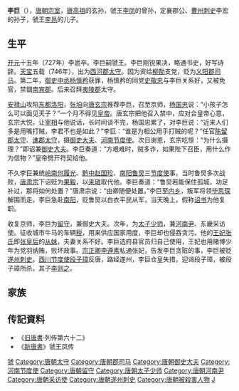 '''李巨'''（{{bd|？||761年||catIdx=L}}），[[唐朝|唐朝]][[宗室|宗室]]，[[唐高祖|唐高祖]]的玄孙，虢王[[李鳳_(唐朝)|李凤]]的曾孙，定襄郡公、[[曹州|曹州]][[刺史|刺史]]李宏的孙子，虢王[[李邕_(虢王)|李邕]]的儿子。

== 生平 ==

[[开元|开元]]十五年（727年）李邕卒。李巨嗣虢王。李巨刚锐果决，略通书史，好写诗辞。[[天宝_(唐朝)|天宝]]五载（746年），出为[[西河郡|西河郡]][[太守|太守]]。因为资给[[柳勣|柳勣]]支党，贬为[[义阳郡|义阳郡]][[司马|司马]]。第二年，[[御史中丞|御史中丞]][[杨慎矜|杨慎矜]]获罪，杨慎矜的同党[[史敬忠|史敬忠]]与李巨关系好，又被免官，禁锢[[南宾郡|南宾郡]]。后来召拜[[夷陵郡|夷陵郡]]太守。

[[安禄山|安禄山]]攻陷[[东都|东都]][[洛阳|洛阳]]，[[张垍|张垍]]向[[唐玄宗|唐玄宗]]推荐李巨，召至京师，[[杨国忠|杨国忠]]说：“小孩子怎么可以面见天子？”一个月不得见[[皇帝|皇帝]]。唐玄宗把他召入禁中，应对合皇帝心意，玄宗大悦，让[[宰相|宰相]]与他说话，长时间谈不完，杨国忠累了，对李巨说：“近来人们多是用嘴打贼，李君不也是如此？”李巨：“谁是为相公用手打贼的呢？”任官[[陈留郡|陈留郡]][[陳留郡#陳留郡太守（742年－762年）|太守]]、[[谯郡|谯郡]][[谯郡#譙郡太守（642年－758年）|太守]]，摄[[御史大夫|御史大夫]]、[[河南节度使|河南节度使]]。次日谢恩，玄宗吃惊：“为什么摄理？”即诏兼[[御史大夫|御史大夫]]。李巨奏道：“方艰难时，贼多诈，如果陛下召臣，用什么作为信物？”皇帝劈开符契给他。

不久李巨兼统[[岭南节度使|岭南]][[何履光|何履光]]、[[黔州观察使|黔中]][[赵国珍|赵国珍]]、[[南阳节度使|南阳]][[鲁炅|鲁炅]]三[[节度使|节度使]]事。当时鲁炅多次战败，[[唐肃宗|唐肃宗]]下诏贬为[[果毅|果毅]]，以[[来瑱|来瑱]]取代他。李巨奏道：“鲁炅若能保住孤城，功足补过，那将如何处置？”唐肃宗说：“由卿随便处置。”李巨至[[内乡|内乡]]，叛军将领[[毕思琛|毕思琛]]解围而走，李巨急赴[[南阳|南阳]]，贬鲁炅以白衣平民从军，当天晚上，假称[[诏书|诏书]]为他复职。

收复京师，李巨为[[留守|留守]]，兼御史大夫。次年，为[[太子少师|太子少师]]，兼[[河南尹|河南尹]]、东畿采访使。征收城市牛马的车辆[[税|税]]，用来供应国家用度，李巨却也侵吞贪污。他的[[张妃_(李巨)|王妃张氏]]即[[張皇后_(唐朝)|张皇后]]的[[从妹|从妹]]，夫妻关系不好。李巨选府县官员归自己使用，王妃也用赌博少年为党羽纳贿，败坏政事。[[宗正卿|宗正卿]][[李遵素|李遵素]]私通张妃，告发李巨贪赃的事，李巨被贬[[遂州|遂州]][[刺史|刺史]]。[[剑南西川节度使|西川节度使]][[段子璋|段子璋]]反唐，路经遂州，李巨仓皇失措，迎谒段子璋，被段子璋所杀。其子[[李则之|李则之]]。

== 家族 ==

{{ahnentafel-compact5|align=center
|style=font-size: 90%; line-height: 110%;
|border=1
|boxstyle=padding-top: 0; padding-bottom: 0;
|boxstyle_1=background-color: #fcc;
|boxstyle_2=background-color: #fb9;
|boxstyle_3=background-color: #ffc;
|boxstyle_4=background-color: #bfc;
|boxstyle_5=background-color: #9fe;
|1= '''虢王李巨'''
|2= '''父親:'''<br />虢王[[李邕_(虢王)|李邕]]
|3= '''母親:'''<br />{{tsl|ko|부여태비|扶餘太妃}}
|4= '''祖父:'''<br />定襄郡公、[[曹州|曹州]][[刺史|刺史]]李宏
|5= 
|6= '''外祖父:'''<br />扶余德璋
|7= 
|8= '''曾祖父:'''<br />虢王[[李凤_(唐朝)|李凤]]
|9= '''曾祖母:'''<br />虢王妃刘氏
|10= 
|11= 
|12= '''外祖父之父:'''<br />[[扶余隆|扶余隆]]
|13=
|14= 
|15=
|16= '''高祖父:'''<br />[[唐朝君主列表|唐朝皇帝]]<br />[[李渊|唐高祖李淵]]
|17= '''高祖母:'''<br />杨美人 
|18= '''曾祖母之父:'''<br />[[刘德威|刘德威]]
|19=
|20= 
|21=
|22= 
|23=
|24= '''外祖父之祖父:'''<br />[[百济君主列表|百济国王]]<br />[[義慈王|扶余义慈]]
|25= '''外祖父之祖母:'''<br />[[恩古|恩古]]
|26=
|27=
|28= 
|29= 
|30=
|31=
}}

==传記資料==
*《[[旧唐書|旧唐書]]·列传第六十二》
*《[[新唐書|新唐書]]》虢王凤传 

{{DEFAULTSORT:L}}
[[Category:唐朝宗室嗣王|虢]]
[[Category:唐朝太守|Category:唐朝太守]]
[[Category:唐朝郡司马|Category:唐朝郡司马]]
[[Category:唐朝御史大夫|Category:唐朝御史大夫]]
[[Category:河南节度使|Category:河南节度使]]
[[Category:唐朝留守|Category:唐朝留守]]
[[Category:唐朝太子少师|Category:唐朝太子少师]]
[[Category:唐朝河南尹|Category:唐朝河南尹]]
[[Category:唐朝采访使|Category:唐朝采访使]]
[[Category:唐朝遂州刺史|Category:唐朝遂州刺史]]
[[Category:唐朝被殺害人物|Category:唐朝被殺害人物]]
[[Category:李姓|J]]